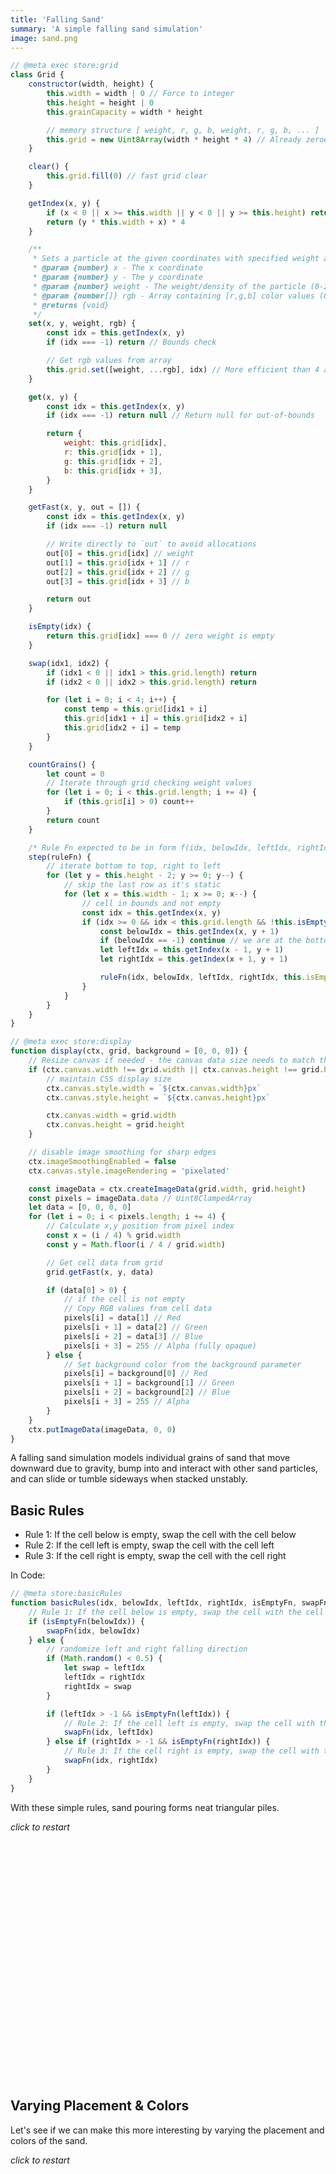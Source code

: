 ```yaml
---
title: 'Falling Sand'
summary: 'A simple falling sand simulation'
image: sand.png
---
```


```javascript
// @meta exec store:grid
class Grid {
    constructor(width, height) {
        this.width = width | 0 // Force to integer
        this.height = height | 0
        this.grainCapacity = width * height

        // memory structure [ weight, r, g, b, weight, r, g, b, ... ]
        this.grid = new Uint8Array(width * height * 4) // Already zeroed
    }

    clear() {
        this.grid.fill(0) // fast grid clear
    }

    getIndex(x, y) {
        if (x < 0 || x >= this.width || y < 0 || y >= this.height) return -1
        return (y * this.width + x) * 4
    }

    /**
     * Sets a particle at the given coordinates with specified weight and RGB values
     * @param {number} x - The x coordinate
     * @param {number} y - The y coordinate
     * @param {number} weight - The weight/density of the particle (0-255)
     * @param {number[]} rgb - Array containing [r,g,b] color values (0-255)
     * @returns {void}
     */
    set(x, y, weight, rgb) {
        const idx = this.getIndex(x, y)
        if (idx === -1) return // Bounds check

        // Get rgb values from array
        this.grid.set([weight, ...rgb], idx) // More efficient than 4 assignments
    }

    get(x, y) {
        const idx = this.getIndex(x, y)
        if (idx === -1) return null // Return null for out-of-bounds

        return {
            weight: this.grid[idx],
            r: this.grid[idx + 1],
            g: this.grid[idx + 2],
            b: this.grid[idx + 3],
        }
    }

    getFast(x, y, out = []) {
        const idx = this.getIndex(x, y)
        if (idx === -1) return null

        // Write directly to `out` to avoid allocations
        out[0] = this.grid[idx] // weight
        out[1] = this.grid[idx + 1] // r
        out[2] = this.grid[idx + 2] // g
        out[3] = this.grid[idx + 3] // b

        return out
    }

    isEmpty(idx) {
        return this.grid[idx] === 0 // zero weight is empty
    }

    swap(idx1, idx2) {
        if (idx1 < 0 || idx1 > this.grid.length) return
        if (idx2 < 0 || idx2 > this.grid.length) return

        for (let i = 0; i < 4; i++) {
            const temp = this.grid[idx1 + i]
            this.grid[idx1 + i] = this.grid[idx2 + i]
            this.grid[idx2 + i] = temp
        }
    }

    countGrains() {
        let count = 0
        // Iterate through grid checking weight values
        for (let i = 0; i < this.grid.length; i += 4) {
            if (this.grid[i] > 0) count++
        }
        return count
    }

    /* Rule Fn expected to be in form f(idx, belowIdx, leftIdx, rightIdx, isEmptyFn, swapFn) */
    step(ruleFn) {
        // iterate bottom to top, right to left
        for (let y = this.height - 2; y >= 0; y--) {
            // skip the last row as it's static
            for (let x = this.width - 1; x >= 0; x--) {
                // cell in bounds and not empty
                const idx = this.getIndex(x, y)
                if (idx >= 0 && idx < this.grid.length && !this.isEmpty(idx)) {
                    const belowIdx = this.getIndex(x, y + 1)
                    if (belowIdx == -1) continue // we are at the bottom
                    let leftIdx = this.getIndex(x - 1, y + 1)
                    let rightIdx = this.getIndex(x + 1, y + 1)

                    ruleFn(idx, belowIdx, leftIdx, rightIdx, this.isEmpty.bind(this), this.swap.bind(this))
                }
            }
        }
    }
}
```

```javascript
// @meta exec store:display
function display(ctx, grid, background = [0, 0, 0]) {
    // Resize canvas if needed - the canvas data size needs to match the heightfield grid size
    if (ctx.canvas.width !== grid.width || ctx.canvas.height !== grid.height) {
        // maintain CSS display size
        ctx.canvas.style.width = `${ctx.canvas.width}px`
        ctx.canvas.style.height = `${ctx.canvas.height}px`

        ctx.canvas.width = grid.width
        ctx.canvas.height = grid.height
    }

    // disable image smoothing for sharp edges
    ctx.imageSmoothingEnabled = false
    ctx.canvas.style.imageRendering = 'pixelated'

    const imageData = ctx.createImageData(grid.width, grid.height)
    const pixels = imageData.data // Uint8ClampedArray
    let data = [0, 0, 0, 0]
    for (let i = 0; i < pixels.length; i += 4) {
        // Calculate x,y position from pixel index
        const x = (i / 4) % grid.width
        const y = Math.floor(i / 4 / grid.width)

        // Get cell data from grid
        grid.getFast(x, y, data)

        if (data[0] > 0) {
            // if the cell is not empty
            // Copy RGB values from cell data
            pixels[i] = data[1] // Red
            pixels[i + 1] = data[2] // Green
            pixels[i + 2] = data[3] // Blue
            pixels[i + 3] = 255 // Alpha (fully opaque)
        } else {
            // Set background color from the background parameter
            pixels[i] = background[0] // Red
            pixels[i + 1] = background[1] // Green
            pixels[i + 2] = background[2] // Blue
            pixels[i + 3] = 255 // Alpha
        }
    }
    ctx.putImageData(imageData, 0, 0)
}
```

A falling sand simulation models individual grains of sand that move downward due to gravity, bump into and interact with other sand particles, and can slide or tumble sideways when stacked unstably.

## Basic Rules

-   Rule 1: If the cell below is empty, swap the cell with the cell below
-   Rule 2: If the cell left is empty, swap the cell with the cell left
-   Rule 3: If the cell right is empty, swap the cell with the cell right

In Code:

```javascript
// @meta store:basicRules
function basicRules(idx, belowIdx, leftIdx, rightIdx, isEmptyFn, swapFn) {
    // Rule 1: If the cell below is empty, swap the cell with the cell below
    if (isEmptyFn(belowIdx)) {
        swapFn(idx, belowIdx)
    } else {
        // randomize left and right falling direction
        if (Math.random() < 0.5) {
            let swap = leftIdx
            leftIdx = rightIdx
            rightIdx = swap
        }

        if (leftIdx > -1 && isEmptyFn(leftIdx)) {
            // Rule 2: If the cell left is empty, swap the cell with the cell left
            swapFn(idx, leftIdx)
        } else if (rightIdx > -1 && isEmptyFn(rightIdx)) {
            // Rule 3: If the cell right is empty, swap the cell with the cell right
            swapFn(idx, rightIdx)
        }
    }
}
```

With these simple rules, sand pouring forms neat triangular piles.

<Canvas id="example_basic_rules" width={200} height={300} />

_click to restart_

```js
// @meta exec load:grid load:display load:basicRules
const canvas = document.getElementById('example_basic_rules')
const ctx = canvas.getContext('2d')

const grid = new Grid(200 / 4, 300 / 4)

canvas.onclick = () => {
    grid.clear()
}

const palette = root.palette
function animate() {
    grid.step(basicRules)

    // randomly add new sand 33% of the time
    if (Math.random() < 0.33) {
        grid.set(grid.width / 2, 12, 100, palette[3])
    }

    // stop if we have reached a certain height
    if (grid.countGrains() < grid.grainCapacity * 0.75) {
        display(ctx, grid, palette[0])
        requestAnimationFrame(animate)
    }
}
animate()
```

## Varying Placement & Colors

Let's see if we can make this more interesting by varying the placement and colors of the sand.

<Canvas id="example_varying_placement_colors" width={400} height={600} />

_click to restart_

```js
// @meta exec load:grid load:display load:basicRules
const canvas = document.getElementById('example_varying_placement_colors')
const ctx = canvas.getContext('2d')

const grid = new Grid(200 / 2, 300 / 2)

canvas.onclick = () => {
    grid.clear()
    // Randomize palette indices
    pIdx1 = Math.floor(Math.random() * (palette.length - 1)) + 1
    pIdx2 = Math.floor(Math.random() * (palette.length - 1)) + 1
}

const palette = root.palette
let osc1 = 0
let osc2 = 0
let pIdx1 = 1
let pIdx2 = 4
function animate() {
    grid.step(basicRules)

    // Two independent oscillators with different frequencies
    xOff1 = Math.round(Math.sin(Date.now() * 0.0001) * (grid.width / 6))
    xOff2 = Math.round(Math.sin(Date.now() * 0.0003) * (grid.width / 8))

    // Add sand from two oscillators with different colors
    if (Math.random() < 0.333) {
        grid.set(grid.width / 2 + xOff1, 12, 100, palette[pIdx1])
        grid.set(grid.width / 2 + xOff2, 12, 100, palette[pIdx2])
    }

    // Independently cycle palette indices
    if (Math.random() < 0.0015) {
        pIdx1 = (pIdx1 + 1) % palette.length
    }
    if (Math.random() < 0.001) {
        pIdx2 = (pIdx2 + 1) % palette.length
    }

    // stop if we have reached a certain height
    if (grid.countGrains() < grid.grainCapacity * 0.75) {
        display(ctx, grid, palette[0])
        requestAnimationFrame(animate)
    }
}
animate()
```

## Adding Weight

https://joshua-bagley.com/isoplanet-technical/

## Resources

-   [Isoplanet - Joshua Bagley](https://joshua-bagley.com/isoplanet/)
-   [Isoplanet - Artblocks](https://www.artblocks.io/collection/isoplanet-by-joshua-bagley)
-   [Making a Falling Sand Simulator](https://jason.today/falling-sand)
-   [Coding Train](https://www.youtube.com/watch?v=L4u7Zy_b868)
-   [This is Sand](https://thisissand.com/)
-   [Sandspiel](https://sandspiel.club/)

### Further Research

Types of rules to explore

-   Rock/Wood
-   Fire
-   Erosion (global)
-   Water
-   Plants / Grass
-   Sky (global)
-   Birds

Other Ideas

-   Textures to init sand state?
-   Add Sky and background
-   Simple erosion simulation
